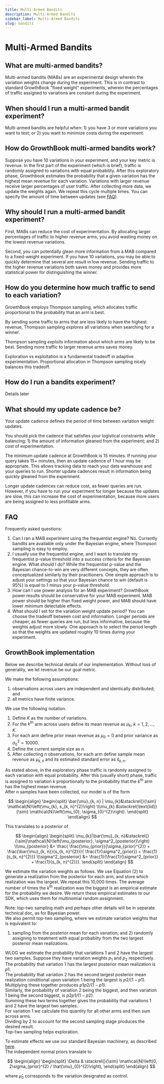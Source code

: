```yaml
---
title: Multi-Armed Bandits
description: Multi-Armed Bandits
sidebar_label: Multi-Armed Bandits
slug: bandits
---
```


# Multi-Armed Bandits

## What are multi-armed bandits?

Multi-armed bandits (MABs) are an experimental design wherein the variation weights change during the experiment. This is in contrast to standard GrowthBook "fixed weight" experiments, wherein the percentages of traffic assigned to variations are constant during the experiment.

## When should I run a multi-armed bandit experiment?

Multi-armed bandits are helpful when: 1) you have 3 or more variations you want to test; or 2) you want to minimize costs during the experiment.

## How do GrowthBook multi-armed bandits work?

Suppose you have 10 variations in your experiment, and your key metric is revenue. In the first part of the experiment (which is brief), traffic is randomly assigned to variations with equal probability. After this exploratory phase, Growthbook estimates the probability that a given variation has the highest mean revenue for each variation. Variations with larger revenue receive larger percentages of user traffic. After collecting more data, we update the weights again. We repeat this cycle multiple times. You can specify the amount of time between updates (see [FAQ](#faq)).

## Why should I run a multi-armed bandit experiment?

First, MABs can reduce the cost of experimentation. By allocating larger percentages of traffic to higher revenue arms, you avoid wasting money on the lowest revenue variations.

Second, you can potentially glean more information from a MAB compared to a fixed-weight experiment. If you have 10 variations, you may be able to quickly determine that several are result in low revenue. Sending traffic to the higher revenue variations both saves money and provides more statistical power for distinguishing the winner.

## How do you determine how much traffic to send to each variation?

GrowthBook employs Thompson sampling, which allocates traffic proportional to the probability that an arm is best.

By sending some traffic to arms that are less likely to have the highest revenue, Thompson sampling _explores_ all variations when searching for a winner.

Thompson sampling _exploits_ information about which arms are likely to be best. Sending more traffic to larger revenue arms saves money.

Exploration vs exploitation is a fundamental tradeoff in adaptive experimentation. Proportional allocation in Thompson sampling nicely balances this tradeoff.

## How do I run a bandits experiment?

Details later

## What should my update cadence be?

Your update cadence defines the period of time between variation weight updates.

You should pick the cadence that satisfies your logistical constraints while balancing: 1) the amount of information gleaned from the experiment; and 2) cost of experimentation.

The minimum update cadence at GrowthBook is 15 minutes. If running your query takes 15+ minutes, then an update cadence of 1 hour may be appropriate. This allows tracking data to reach your data warehouse and your queries to run. Shorter update cadences result in information being quickly gleaned from the experiment.

Longer update cadences can reduce cost, as fewer queries are run. However, if you have to run your experiment for longer because the updates are slow, this can increase the cost of experimentation, because more users are being assigned to less profitable arms.

## FAQ

Frequently asked questions:

1. Can I ran a MAB experiment using the frequentist engine? No. Currently bandits are available only under the Bayesian engine, where Thompson sampling is easy to employ.
2. I usually use the frequentist engine, and I want to translate my frequentist p-value threshold into a success criteria for the Bayesian engine. What should I do? While the frequentist p-value and the Bayesian chance-to-win are very different concepts, they are often conceptualized similarly by their pracitioners. One simple approach is to adjust your settings so that your Bayesian chance to win (default is 95%) is equal to 1 minus your p-value threshold.
3. How can I use power analysis for an MAB experiment? GrowthBook power results should be conservative for your MAB experiment. MAB power should be higher than fixed weight power, and MAB should have lower minimum detectable effects.
4. What should I set for the variation weight update period? You can choose the tradeoff between cost and information. Longer periods are cheaper, as fewer queries are run, but less informative, because the weights adjust more slowly. One approach is to select the period length so that the weights are updated roughly 10 times during your experiment.

## GrowthBook implementation

Below we describe technical details of our implementation. Without loss of generality, we let revenue be our goal metric.

We make the following assumptions:

1. observations across users are independent and identically distributed; and
2. all metrics have finite variance.

We use the following notation.

1. Define $K$ as the number of variations.
2. For the $k^{\text{th}}$ arm across users define its mean revenue as $\mu_{k}$, $k=1,2,..., K$.
3. For each arm define prior mean revenue as $\mu_{0}=0$ and prior variance as $\sigma_{0}^{2}=10000$.
4. Define the current sample size as $n$.
5. After collecting $n$ observations, for each arm define sample mean revenue as $\bar{\mu}_{k, n}$ and its estimated standard error as $\hat{s}_{k, n}$.

As stated above, in the exploratory phase traffic is randomly assigned to each variation with equal probability. After this (usually short) phase, traffic is assigned to variation $k$ proportionally to the probability that the $k^{\text{th}}$ arm has the highest mean revenue.  
After $n$ samples have been collected, our model is of the form

$$
\begin{align}
\begin{split}
\bar{\mu}_{k, n} | \mu_{k}&\stackrel{}{\sim} \mathcal{N}\left(\mu_{k}, s_{k, n}^{2}\right)
\\\mu_{k} &\stackrel{\text{iid}}{\sim} \mathcal{N}\left(\mu_{0}, \sigma_{0}^{2}\right).
\end{split}
\end{align}
$$

This translates to a posterior of

$$
\begin{align}
\begin{split}
\mu_{k}|\bar{\mu}_{k, n}&\stackrel{}{\sim}\mathcal{N}\left(\mu_{posterior}, \sigma^2_{posterior}\right)
\\\mu_{posterior} &= \frac{  \frac{\mu_{prior}}{\sigma_{prior}^{2}} + \frac{\bar{\mu}_{k, n}}{s_{k, n}^{2}}}{ \frac{1}{\sigma^2_{prior}} + \frac{1}{s_{k, n}^{2}}}
\\\sigma^2_{posterior} &= \frac{1}{\frac{1}{\sigma^2_{prior}} + \frac{1}{s_{k, n}^{2}}}.
\end{split}
\end{align}
$$

We estimate the variation weights as follows. We use Equation (2) to generate a realization from the posterior for each arm, and store which realization was the largest. We repeat this 10,000 times. The average number of times the $k^{\text{th}}$ realization was the biggest is an empirical estimate for the probability we desire. We return these empirical estimates to our SDK, which uses them for multinomial random assignment.

Note: top-two sampling math and perhaps other details will be in separate technical doc, as for Bayesian power.  
We also permit top-two sampling, where we estimate variation weights that is equivalent to:

1. sampling from the posterior mean for each variation; and 2) randomly assigning to treatment with equal probabiity from the two largest posterior mean realizations.

WLOG we estimate the probability that variations 1 and 2 have the largest two samples. Suppose they have variation weights $p_{1}$ and $p_{2}$ respectively.  
The probability that variation 1 has the largest posterior mean realization is $p1$.  
The probability that variation 2 has the second largest posterior mean realization conditional upon variation 1 being the largest is $p2 / (1-p1)$.  
Multiplying these together produces $p1 p2 / (1 - p1)$.  
Similarly, the probability of variation 2 being the biggest, and then variation 1 being the second biggest, is $p2 p1 / (1 - p2)$.  
Summing these two terms together gives the probability that variations 1 and 2 have the largest two samples.  
For variation 1 we calculate this quantity for all other arms and then sum across arms.  
Dividing by 2 to account for the second sampling stage produces the desired result.  
Top-two sampling helps exploration.

To estimate effects we use our standard Bayesian machinery, as described [here](/statistics/details#bayesian-engine).  
The independent normal priors translate to

$$
\begin{align}
\begin{split}
\Delta & \stackrel{}{\sim} \mathcal{N}\left(0, 2\sigma_{prior}^{2} / \hat{\mu}_{0}^{2}\right),
\end{split}
\end{align}
$$

where $\hat{\mu}_{0}$ corresponds to the variation designated as control.
